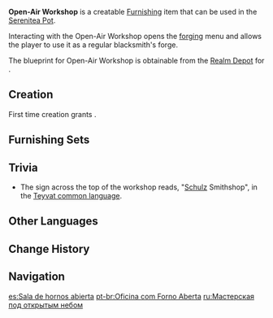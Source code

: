 {{Furnishing Infobox
|id             = 370304
|image          = Item Open-Air Workshop.png
|category       = Building
|subcategory    = Mercantile
|quality        = 4
|adeptal_energy = 90
|load           = 190
|reduced_load   = 141
|description    = A spacious, open-air workshop, with a highly-efficient furnace and bellows.<br />This kind of workshop usually operates as a blacksmith's forge but is also suitable for smelting.
|blueprint      = Realm Depot
|source1        = Reward from [[A Teapot to Call Home: Part I]]
|interaction    = Forging
}}
'''Open-Air Workshop''' is a creatable [[Furnishing]] item that can be used in the [[Serenitea Pot]].

Interacting with the Open-Air Workshop opens the [[forging]] menu and allows the player to use it as a regular blacksmith's forge.

The blueprint for Open-Air Workshop is obtainable from the [[Realm Depot]] for {{Item|Realm Currency|24|x=240}}.

==Creation==
First time creation grants {{Item|Trust|24|x=90}}.
{{Recipe
|type = Creation
|time = 16h
|Fir Wood = 12
|Iron Chunk = 6
|White Iron Chunk = 6
|sort = Fir Wood;Iron Chunk;White Iron Chunk
}}

==Furnishing Sets==
{{Craft Usage}}

==Trivia==
* The sign across the top of the workshop reads, "[[Schulz]] Smithshop", in the [[Languages#Teyvat Language|Teyvat common language]].

==Other Languages==
{{Other Languages
|en      = Open-Air Workshop
|zhs     = 开放式烘炉工坊
|zhs_rm  = Kāifàng-shì Hōnglú Gōngfáng
|zht     = 開放式烘爐工坊
|zht_rm  = Kāifàng-shì Hōnglú Gōngfāng
|zh_tl   = 
|ja      = 開放式焙炉工房
|ja_rm   = Kaihou-shiki Hoiro Koubou{{Assumed}}
|ja_tl   = 
|ko      = 개방형 화로 공방
|ko_rm   = Gaebanghyeong Hwaro Gongbang
|ko_tl   = Open Brazier Workshop
|es      = Sala de hornos abierta
|es_tl   = Open Oven Room
|fr      = Atelier à fourneau de plein air
|fr_tl   = Open-Air Furnace Workshop
|ru      = Мастерская под открытым небом
|ru_tl   = Open-Air Workshop
|th      = ห้องเตาอบแบบเปิด
|th_rm   = 
|th_tl   = 
|vi      = Xưởng Bếp Lò Ngoài Trời
|vi_tl   = 
|de      = Offene Bäckerei
|de_tl   = Open Bakery
|id      = Bengkel Terbuka
|id_tl   = Open Workshop
|pt      = Oficina com Forno Aberta
|pt_tl   = 
|tr      = Açık Hava Atölyesi
|tr_tl   = 
|it      = Bottega all'aria aperta
|it_tl   = 
}}

==Change History==
{{Change History|1.5}}

==Navigation==
{{Furnishing Navbox|exterior}}

[[es:Sala de hornos abierta]]
[[pt-br:Oficina com Forno Aberta]]
[[ru:Мастерская под открытым небом]]